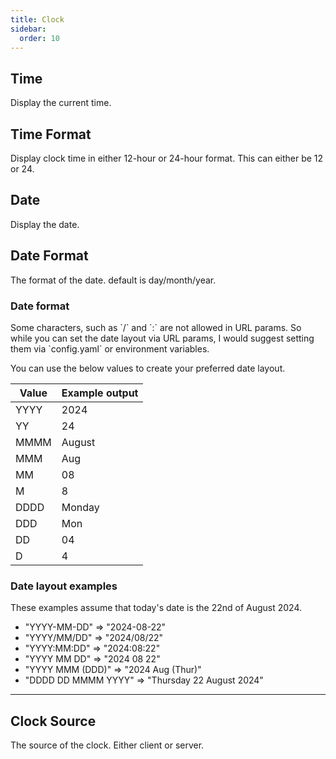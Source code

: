 ```yaml
---
title: Clock
sidebar:
  order: 10
---
```




## Time

Display the current time.

<Settings
    config="show_time"
    env="KIOSK_SHOW_TIME"
    url="show_time"
    value="bool"
    defaultValue="false"
/>

## Time Format

Display clock time in either 12-hour or 24-hour format. This can either be 12 or 24.

<Settings
    config="time_format"
    env="KIOSK_TIME_FORMAT"
    url="time_format"
    value="24 | 12"
    defaultValue="24"
/>


## Date

Display the date.

<Settings
    config="show_date"
    env="KIOSK_SHOW_DATE"
    url="show_date"
    value="bool"
    defaultValue="false"
/>


## Date Format

The format of the date. default is day/month/year.

<Settings
    config="date_format"
    env="KIOSK_DATE_FORMAT"
    url="date_format"
    value="string"
    defaultValue="DD/MM/YYYY"
/>

### Date format
<Aside type="note">
Some characters, such as `/` and `:` are not allowed in URL params.
So while you can set the date layout via URL params, I would suggest setting them via `config.yaml` or environment variables.
</Aside>

You can use the below values to create your preferred date layout.

| **Value**   | **Example output**  |
|-------------|---------------------|
| YYYY        | 2024                |
| YY          | 24                  |
| MMMM        | August              |
| MMM         | Aug                 |
| MM          | 08                  |
| M           | 8                   |
| DDDD        | Monday              |
| DDD         | Mon                 |
| DD          | 04                  |
| D           | 4                   |

### Date layout examples
These examples assume that today's date is the 22nd of August 2024.

* "YYYY-MM-DD"        => "2024-08-22"
* "YYYY/MM/DD"        => "2024/08/22"
* "YYYY:MM:DD"        => "2024:08:22"
* "YYYY MM DD"        => "2024 08 22"
* "YYYY MMM (DDD)"    => "2024 Aug (Thur)"
* "DDDD DD MMMM YYYY" => "Thursday 22 August 2024"

---

## Clock Source

The source of the clock. Either client or server.

<Settings
    config="clock_source"
    env="KIOSK_CLOCK_SOURCE"
    url="clock_source"
    value="client | server"
    defaultValue="client"
/>
